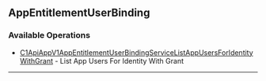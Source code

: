 
## AppEntitlementUserBinding

### Available Operations

* [C1ApiAppV1AppEntitlementUserBindingServiceListAppUsersForIdentityWithGrant](/resources/app_entitlement_user_binding/c1_api_app_v1_app_entitlement_user_binding_service_list_app_users_for_identity_with_grant) - List App Users For Identity With Grant

---
<C1ApiAppV1AppEntitlementUserBindingServiceListAppUsersForIdentityWithGrant />
